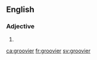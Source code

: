 ==English==

===Adjective===
{{head|en}}

# {{en-comparative of|groovy}}

[[ca:groovier]]
[[fr:groovier]]
[[sv:groovier]]